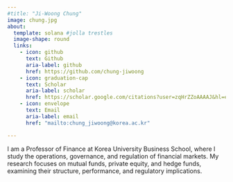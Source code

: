 ```yaml
---
#title: "Ji-Woong Chung"
image: chung.jpg
about:
  template: solana #jolla trestles
  image-shape: round
  links:
    - icon: github
      text: Github
      aria-label: github
      href: https://github.com/chung-jiwoong
    - icon: graduation-cap
      text: Scholar
      aria-label: scholar
      href: https://scholar.google.com/citations?user=zqHrZZoAAAAJ&hl=en
    - icon: envelope
      text: Email
      aria-label: email
      href: "mailto:chung_jiwoong@korea.ac.kr"

---
```


I am a Professor of Finance at Korea University Business School, where I study the operations, governance, and regulation of financial markets. My research focuses on mutual funds, private equity, and hedge funds, examining their structure, performance, and regulatory implications. 
